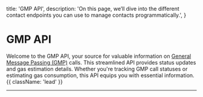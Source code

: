
  title: 'GMP API',
  description:
    'On this page, we’ll dive into the different contact endpoints you can use to manage contacts programmatically.',
}

# GMP API

Welcome to the GMP API, your source for valuable information on [General Message Passing (GMP)](https://docs.axelar.dev/dev/general-message-passing/overview) calls. This streamlined API provides status updates and gas estimation details. Whether you're tracking GMP call statuses or estimating gas consumption, this API equips you with essential information. {{ className: 'lead' }}

---

<Methods />
